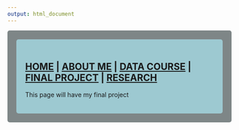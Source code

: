 ```yaml
---
output: html_document
---
```

<style type="text/css">
.main-container {
  max-width: 1800px;
  margin-left: auto;
  margin-right: auto;
}
</style>

<style>
div.gray { background-color:#7e8687; border-radius: 5px; padding: 20px;}
</style>
<div class = "gray">



<style>
div.blue { background-color:#9dc9d1; border-radius: 5px; padding: 20px;}
</style>
<div class = "blue">

## [HOME](http://talia-backman.github.io/) | [ABOUT ME](http://talia-backman.github.io/about_me) | [DATA COURSE](http://talia-backman.github.io/data_course) | [FINAL PROJECT](http://talia-backman.github.io/final_project) | [RESEARCH](http://talia-backman.github.io/research)

This page will have my final project

